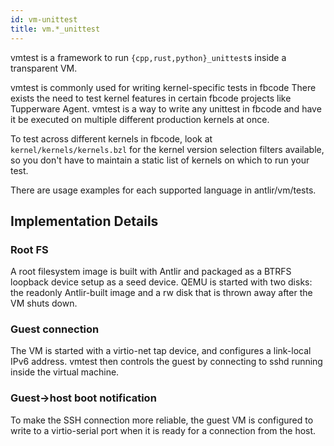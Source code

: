 ```yaml
---
id: vm-unittest
title: vm.*_unittest
---
```


vmtest is a framework to run `{cpp,rust,python}_unittest`s inside a
transparent VM.

<FbInternalOnly>
vmtest is commonly used for writing kernel-specific tests in fbcode There
exists the need to test kernel features in certain fbcode projects like
Tupperware Agent. vmtest is a way to write any unittest in fbcode and have it
be executed on multiple different production kernels at once.

To test across different kernels in fbcode, look at
`kernel/kernels/kernels.bzl` for the kernel version selection filters
available, so you don't have to maintain a static list of kernels on which to
run your test.
</FbInternalOnly>

There are usage examples for each supported language in antlir/vm/tests.

## Implementation Details
### Root FS
A root filesystem image is built with Antlir and packaged as a BTRFS loopback
device setup as a seed device.
QEMU is started with two disks: the readonly Antlir-built image and a rw disk
that is thrown away after the VM shuts down.

### Guest connection
The VM is started with a virtio-net tap device, and configures a link-local
IPv6 address. vmtest then controls the guest by connecting to sshd running
inside the virtual machine.

### Guest->host boot notification
To make the SSH connection more reliable, the guest VM is configured to write
to a virtio-serial port when it is ready for a connection from the host.
